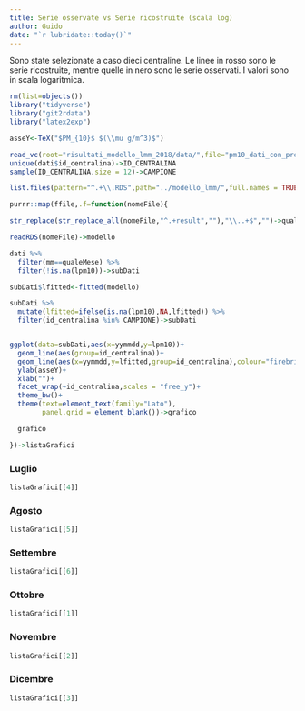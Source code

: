 ```yaml
---
title: Serie osservate vs Serie ricostruite (scala log)
author: Guido
date: "`r lubridate::today()`"
---
```


Sono state selezionate a caso dieci centraline. Le linee in rosso sono le serie ricostruite, mentre quelle in nero sono le serie osservati. I valori sono in scala logaritmica.

```r
rm(list=objects())
library("tidyverse")
library("git2rdata")
library("latex2exp")

asseY<-TeX("$PM_{10}$ $(\\mu g/m^3)$")

read_vc(root="risultati_modello_lmm_2018/data/",file="pm10_dati_con_predittori2_2018_04agosto2020")->dati
unique(dati$id_centralina)->ID_CENTRALINA
sample(ID_CENTRALINA,size = 12)->CAMPIONE

list.files(pattern="^.+\\.RDS",path="../modello_lmm/",full.names = TRUE)->ffile
```

```r
purrr::map(ffile,.f=function(nomeFile){

str_replace(str_replace_all(nomeFile,"^.+result",""),"\\..+$","")->qualeMese

readRDS(nomeFile)->modello

dati %>%
  filter(mm==qualeMese) %>%
  filter(!is.na(lpm10))->subDati

subDati$lfitted<-fitted(modello)

subDati %>%
  mutate(lfitted=ifelse(is.na(lpm10),NA,lfitted)) %>%
  filter(id_centralina %in% CAMPIONE)->subDati


ggplot(data=subDati,aes(x=yymmdd,y=lpm10))+
  geom_line(aes(group=id_centralina))+
  geom_line(aes(x=yymmdd,y=lfitted,group=id_centralina),colour="firebrick")+
  ylab(asseY)+
  xlab("")+
  facet_wrap(~id_centralina,scales = "free_y")+
  theme_bw()+
  theme(text=element_text(family="Lato"),
        panel.grid = element_blank())->grafico

  grafico

})->listaGrafici
```

### Luglio

```r
listaGrafici[[4]]
```

### Agosto

```r
listaGrafici[[5]]
```

### Settembre

```r
listaGrafici[[6]]
```

### Ottobre

```r
listaGrafici[[1]]
```

### Novembre

```r
listaGrafici[[2]]
```

### Dicembre

```r
listaGrafici[[3]]
```